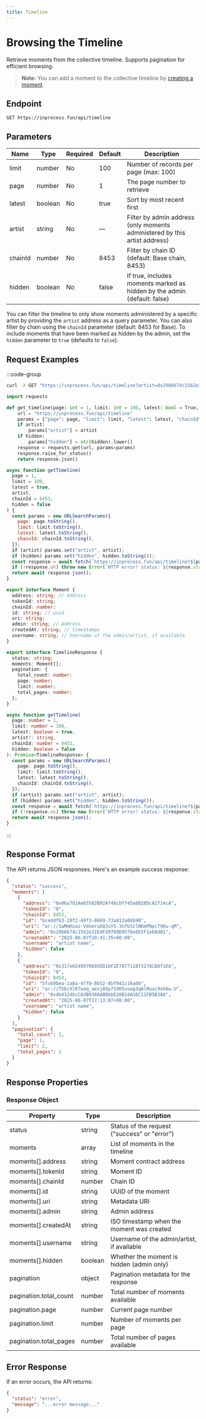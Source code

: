 ```yaml
---
title: Timeline
---
```


# Browsing the Timeline

Retrieve moments from the collective timeline. Supports pagination for efficient browsing.

> **Note:** You can add a moment to the collective timeline by [creating a moment](/moment/create).

## Endpoint

```http
GET https://inprocess.fun/api/timeline
```

## Parameters

| Name    | Type    | Required | Default | Description                                                                |
| ------- | ------- | -------- | ------- | -------------------------------------------------------------------------- |
| limit   | number  | No       | 100     | Number of records per page (max: 100)                                      |
| page    | number  | No       | 1       | The page number to retrieve                                                |
| latest  | boolean | No       | true    | Sort by most recent first                                                  |
| artist  | string  | No       | —       | Filter by admin address (only moments administered by this artist address) |
| chainId | number  | No       | 8453    | Filter by chain ID (default: Base chain, 8453)                             |
| hidden  | boolean | No       | false   | If true, includes moments marked as hidden by the admin (default: false)   |

You can filter the timeline to only show moments administered by a specific artist by providing the `artist` address as a query parameter. You can also filter by chain using the `chainId` parameter (default: 8453 for Base). To include moments that have been marked as hidden by the admin, set the `hidden` parameter to `true` (defaults to `false`).

## Request Examples

:::code-group

```bash [cURL]
curl -X GET "https://inprocess.fun/api/timeline?artist=0x29b6674c1562e31EdFd9709D9576e8E5F1e68d01&chainId=8453&limit=2&page=1&latest=true&hidden=true"
```

```python [Python]
import requests

def get_timeline(page: int = 1, limit: int = 100, latest: bool = True, artist: str = None, chainId: int = 8453, hidden: bool = False):
    url = "https://inprocess.fun/api/timeline"
    params = {"page": page, "limit": limit, "latest": latest, "chainId": chainId}
    if artist:
        params["artist"] = artist
    if hidden:
        params["hidden"] = str(hidden).lower()
    response = requests.get(url, params=params)
    response.raise_for_status()
    return response.json()
```

```javascript [JavaScript]
async function getTimeline(
  page = 1,
  limit = 100,
  latest = true,
  artist,
  chainId = 8453,
  hidden = false
) {
  const params = new URLSearchParams({
    page: page.toString(),
    limit: limit.toString(),
    latest: latest.toString(),
    chainId: chainId.toString(),
  });
  if (artist) params.set("artist", artist);
  if (hidden) params.set("hidden", hidden.toString());
  const response = await fetch(`https://inprocess.fun/api/timeline?${params}`);
  if (!response.ok) throw new Error(`HTTP error! status: ${response.status}`);
  return await response.json();
}
```

```typescript [TypeScript]
export interface Moment {
  address: string; // Address
  tokenId: string;
  chainId: number;
  id: string; // uuid
  uri: string;
  admin: string; // Address
  createdAt: string; // timestampz
  username: string; // Username of the admin/artist, if available
}

export interface TimelineResponse {
  status: string;
  moments: Moment[];
  pagination: {
    total_count: number;
    page: number;
    limit: number;
    total_pages: number;
  };
}

async function getTimeline(
  page: number = 1,
  limit: number = 100,
  latest: boolean = true,
  artist?: string,
  chainId: number = 8453,
  hidden: boolean = false
): Promise<TimelineResponse> {
  const params = new URLSearchParams({
    page: page.toString(),
    limit: limit.toString(),
    latest: latest.toString(),
    chainId: chainId.toString(),
  });
  if (artist) params.set("artist", artist);
  if (hidden) params.set("hidden", hidden.toString());
  const response = await fetch(`https://inprocess.fun/api/timeline?${params}`);
  if (!response.ok) throw new Error(`HTTP error! status: ${response.status}`);
  return await response.json();
}
```

:::

## Response Format

The API returns JSON responses. Here's an example success response:

```json
{
  "status": "success",
  "moments": [
    {
      "address": "0x06a701Ae65582B92Af48cDff45a8B20DcA3714cA",
      "tokenId": "0",
      "chainId": 8453,
      "id": "bceddfb3-28f2-49f3-8669-73a813a06b90",
      "uri": "ar://1wMmKuaz-VdxmruOQJuYS-3nfU3zlNKmPNpc79Ou-qM",
      "admin": "0x29b6674c1562e31EdFd9709D9576e8E5F1e68d01",
      "createdAt": "2025-06-07T20:41:35+00:00",
      "username": "artist name",
      "hidden": false
    },
    {
      "address": "0x317e6E49970b95DD1bF2E7877110f3278CB8f1EA",
      "tokenId": "0",
      "chainId": 8453,
      "id": "5fc69bea-1a8a-47f0-8652-8bf041c16a06",
      "uri": "ar://T5bcXlR7waq_aexj0Sp7SXR5uvwg3qAlMuai9oh6w-U",
      "admin": "0x4b4324bcC6dB9380ABBbbD20B24A16C11FB5B38A",
      "createdAt": "2025-06-07T17:13:07+00:00",
      "username": "artist name",
      "hidden": false
    }
  ],
  "pagination": {
    "total_count": 2,
    "page": 1,
    "limit": 2,
    "total_pages": 1
  }
}
```

## Response Properties

### Response Object

| Property               | Type    | Description                                  |
| ---------------------- | ------- | -------------------------------------------- |
| status                 | string  | Status of the request ("success" or "error") |
| moments                | array   | List of moments in the timeline              |
| moments[].address      | string  | Moment contract address                      |
| moments[].tokenId      | string  | Moment ID                                    |
| moments[].chainId      | number  | Chain ID                                     |
| moments[].id           | string  | UUID of the moment                           |
| moments[].uri          | string  | Metadata URI                                 |
| moments[].admin        | string  | Admin address                                |
| moments[].createdAt    | string  | ISO timestamp when the moment was created    |
| moments[].username     | string  | Username of the admin/artist, if available   |
| moments[].hidden       | boolean | Whether the moment is hidden (admin only)    |
| pagination             | object  | Pagination metadata for the response         |
| pagination.total_count | number  | Total number of moments available            |
| pagination.page        | number  | Current page number                          |
| pagination.limit       | number  | Number of moments per page                   |
| pagination.total_pages | number  | Total number of pages available              |

## Error Response

If an error occurs, the API returns:

```json
{
  "status": "error",
  "message": "...error message..."
}
```
